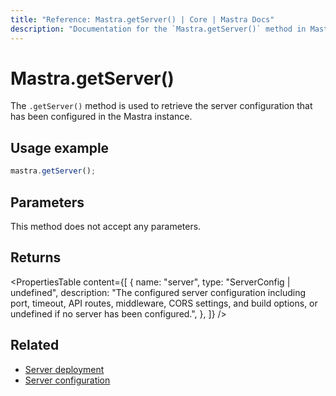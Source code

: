 ```yaml
---
title: "Reference: Mastra.getServer() | Core | Mastra Docs"
description: "Documentation for the `Mastra.getServer()` method in Mastra, which retrieves the configured server configuration."
---
```


# Mastra.getServer()

The `.getServer()` method is used to retrieve the server configuration that has been configured in the Mastra instance.

## Usage example

```typescript copy
mastra.getServer();
```

## Parameters

This method does not accept any parameters.

## Returns

<PropertiesTable
  content={[
    {
      name: "server",
      type: "ServerConfig | undefined",
      description: "The configured server configuration including port, timeout, API routes, middleware, CORS settings, and build options, or undefined if no server has been configured.",
    },
  ]}
/>

## Related

- [Server deployment](/deployment/server-deployment)
- [Server configuration](/server-db/custom-api-routes)
